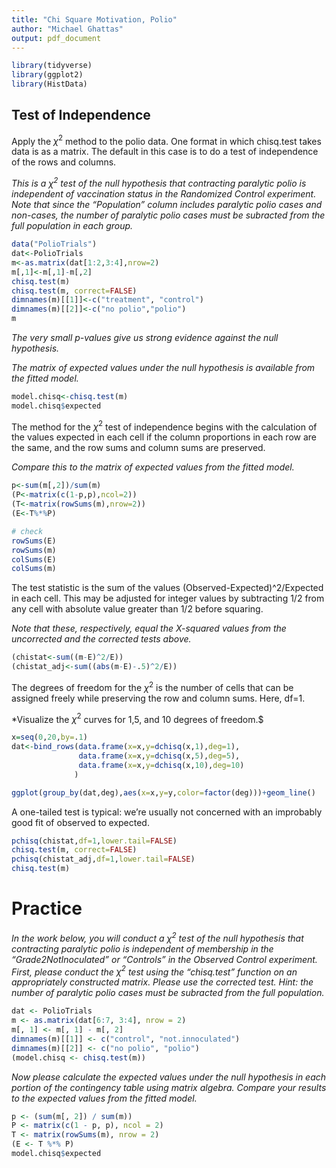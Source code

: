 ```yaml
---
title: "Chi Square Motivation, Polio"
author: "Michael Ghattas"
output: pdf_document
---
```


```r
library(tidyverse)
library(ggplot2)
library(HistData)
```

## Test of Independence

Apply the $\chi^2$ method to the polio data. One format in which chisq.test takes data is as a matrix. The default in this case is to do a test of independence of the rows and columns.

*This is a $\chi^2$ test of the null hypothesis that contracting paralytic polio is independent of vaccination status in the Randomized Control experiment. Note that since the "Population" column includes paralytic polio cases and non-cases, the number of paralytic polio cases must be subracted from the full population in each group.*

```r
data("PolioTrials")
dat<-PolioTrials
m<-as.matrix(dat[1:2,3:4],nrow=2)
m[,1]<-m[,1]-m[,2]
chisq.test(m)
chisq.test(m, correct=FALSE)
dimnames(m)[[1]]<-c("treatment", "control")
dimnames(m)[[2]]<-c("no polio","polio")
m
```
*The very small p-values give us strong evidence against the null hypothesis.*

*The matrix of expected values under the null hypothesis is available from the fitted model.*

```r
model.chisq<-chisq.test(m)
model.chisq$expected
```


The method for the $\chi^{2}$ test of independence begins with the calculation of the values expected in each cell if the column proportions in each row are the same, and the row sums and column sums are preserved.

*Compare this to the matrix of expected values from the fitted model.*

```r
p<-sum(m[,2])/sum(m)
(P<-matrix(c(1-p,p),ncol=2))
(T<-matrix(rowSums(m),nrow=2))
(E<-T%*%P)

# check
rowSums(E)
rowSums(m)
colSums(E)
colSums(m)
```

The test statistic is the sum of the values (Observed-Expected)^2/Expected in each cell. This may be adjusted for integer values by subtracting 1/2 from any cell with absolute value greater than 1/2 before squaring.

*Note that these, respectively, equal the X-squared values from the uncorrected and the corrected tests above.*

```r
(chistat<-sum((m-E)^2/E))
(chistat_adj<-sum((abs(m-E)-.5)^2/E))
```

The degrees of freedom for the $\chi^{2}$ is the number of cells that can be assigned freely while preserving the row and column sums. Here, df=1.

*Visualize the $\chi^2$ curves for 1,5, and 10 degrees of freedom.$

```r
x=seq(0,20,by=.1)
dat<-bind_rows(data.frame(x=x,y=dchisq(x,1),deg=1),
               data.frame(x=x,y=dchisq(x,5),deg=5),
               data.frame(x=x,y=dchisq(x,10),deg=10)
              )

ggplot(group_by(dat,deg),aes(x=x,y=y,color=factor(deg)))+geom_line()

```

A one-tailed test is typical: we're usually not concerned with an improbably good fit of observed to expected.

```r
pchisq(chistat,df=1,lower.tail=FALSE)
chisq.test(m, correct=FALSE)
pchisq(chistat_adj,df=1,lower.tail=FALSE)
chisq.test(m)
```

# Practice

*In the work below, you will conduct a $\chi^2$ test of the null hypothesis that contracting paralytic polio is independent of membership in the "Grade2NotInoculated" or "Controls" in the Observed Control experiment. First, please conduct the $\chi^2$ test using the "chisq.test" function on an appropriately constructed matrix. Please use the corrected test. Hint: the number of paralytic polio cases must be subracted from the full population. * 

```r
dat <- PolioTrials
m <- as.matrix(dat[6:7, 3:4], nrow = 2)
m[, 1] <- m[, 1] - m[, 2]
dimnames(m)[[1]] <- c("control", "not.innoculated")
dimnames(m)[[2]] <- c("no polio", "polio")
(model.chisq <- chisq.test(m))
```

*Now please calculate the expected values under the null hypothesis in each portion of the contingency table using matrix algebra. Compare your results to the expected values from the fitted model.*

```r
p <- (sum(m[, 2]) / sum(m))
P <- matrix(c(1 - p, p), ncol = 2)
T <- matrix(rowSums(m), nrow = 2)
(E <- T %*% P)
model.chisq$expected
```


